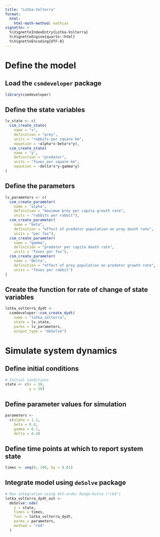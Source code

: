 ```yaml
---
title: "Lotka-Volterra"
format: 
  html:
    html-math-method: mathjax
vignette: >
  %\VignetteIndexEntry{Lotka-Volterra}
  %\VignetteEngine{quarto::html}
  %\VignetteEncoding{UTF-8}
---
```


# Define the model

## Load the `csmdeveloper` package

```r
library(csmdeveloper)
```

## Define the state variables

```r
lv_state <- c(
  csm_create_state(
    name = "x",
    definition = "prey",
    units = "rabbits per square km",
    equation = ~alpha*x-beta*x*y),
  csm_create_state(
    name = "y",
    definition = "predator",
    units = "foxes per square km",
    equation = ~delta*x*y-gamma*y)
)
```

## Define the parameters

```r
lv_parameters <- c(
  csm_create_parameter(
    name = "alpha",
    definition = "maximum prey per capita growth rate",
    units = "rabbits per rabbit"),
  csm_create_parameter(
    name = "beta",
    definition = "effect of predator population on prey death rate",
    units = "per fox"),
  csm_create_parameter(
    name = "gamma",
    definition = "predator per capita death rate",
    units = "foxes per fox"),
  csm_create_parameter(
    name = "delta",
    definition = "effect of prey population on predator growth rate",
    units = "foxes per rabbit")
)
```

## Create the function for rate of change of state variables

```r
lotka_volterra_dydt <-
  csmdeveloper::csm_create_dydt(
    name = "lotka_volterra",
    state = lv_state,
    parms = lv_parameters,
    output_type = "deSolve")
```

# Simulate system dynamics

## Define initial conditions

```r
# Initial conditions
state <- c(x = 10,
           y = 10)
```

## Define parameter values for simulation

```r
parameters <-
  c(alpha = 1.1,
    beta = 0.4,
    gamma = 0.1,
    delta = 0.4)
```

## Define time points at which to report system state

```r
times <- seq(0, 100, by = 0.01)
```

## Integrate model using `deSolve` package

```r
# Run integration using 4th-order Runge-Kutta ("rk4")
lotka_volterra_dydt_out <-
  deSolve::ode(
    y = state,
    times = times,
    func = lotka_volterra_dydt,
    parms = parameters,
    method = "rk4"
  )
```


